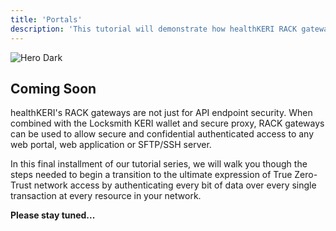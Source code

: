 ```yaml
---
title: 'Portals'
description: 'This tutorial will demonstrate how healthKERI RACK gateways can provide the same Zero-Trust security for protecting end-user access to any web portal, web application, SFTP server or SSH access in your network.'
---
```


<img
    className="hidden dark:block"
    src="/logo/healthkeri-main-logo.png"
    alt="Hero Dark"
/>

## Coming Soon
healthKERI's <Tooltip tip="Routing, Authentication and Confidentiality with KERI">RACK</Tooltip> gateways are not just for API endpoint security.  When combined with the Locksmith <Tooltip tip="Key Event Receipt Infrastructure">KERI</Tooltip> wallet and secure proxy, RACK gateways can
be used to allow secure and confidential authenticated access to any web portal, web application or SFTP/SSH server.

In this final installment of our tutorial series, we will walk you though the steps needed to begin a transition to the ultimate expression of True Zero-Trust network access by authenticating every bit of data over every single transaction at every resource in your network.

<Icon icon="thumbs-up"/>   **Please stay tuned...**
